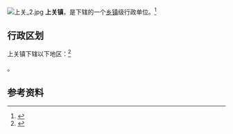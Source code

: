 {{中国乡级行政区|53/29/01/110/000
|景观照片文件名=上关 3.jpg
|位置图文件名 = [[File:上关镇位置图.svg|200px]]
|位置图描述 = 上关镇在大理市的位置
|领导职位 = 镇长
|领导名称 = 尹志雄<ref>{{Cite web |date=2022-04-22 |title=大理市上关镇机关机构设置 |url=http://www.yndali.gov.cn/dlszf/c106682/202204/4ac41df53ba343cb92839a1a58cc4944.shtml |website=大理市人民政府 |access-date=2022-06-20}}</ref>
|领导职位2 = 党委书记
|领导名称2 = 马晓磊
|政府驻地 = 江尾新区1号
|毗邻行政区 = 东：[[鹤庆县|鹤庆县]]<br>南：[[洱海|洱海]]<br>西：[[双廊镇|双廊镇]]<br>北：[[洱源县|洱源县]]
|总面积 = 115.59平方千米
|总人口 = 36,565<ref>{{Cite web |date=2021-07-02 |title=大理市第七次全国人口普查主要数据公报 |url=https://mp.weixin.qq.com/s/9omNqFLNKbyS3USr313TlA |website=大理统计 |access-date=2022-06-13}}</ref>
|总人口年份 = 2020
}}
[[File:上关_2.jpg|thumb]]
'''上关镇'''，是{{PRC admin/fullname|53/29/01/110/000|3}}下辖的一个[[乡镇|乡镇]]级行政单位。<ref>{{PRC admin/ref sgc|{{PRC admin/parent|53/29/01/110/000}}}}</ref>

== 行政区划 ==

上关镇下辖以下地区：<ref>{{PRC admin/ref sgc|53/29/01/110/000}}</ref>

{{PRC admin/children|53/29/01/110/000}}。

== 参考资料 ==

{{reflist}}

{{行政区划小作品}}
{{PRC admin/navcat|53/29/01/110/000}}